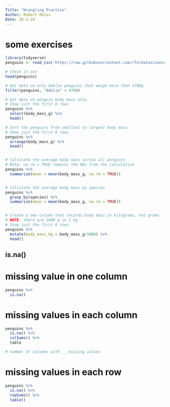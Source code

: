 ```yaml
---
Title: "Wrangling Practice"
Author: Robert Reiss
Date: 10-3-24
---
```



# some exercises
```r
library(tidyverse)
penguins <- read_csv('https://raw.githubusercontent.com/rfordatascience/tidytuesday/master/data/2020/2020-07-28/penguins.csv')

# Check it out
head(penguins)
```

```r
# Get data on only Adelie penguins that weigh more than 4700g
filter(penguins, "Adelie" < 4700)

# Get data on penguin body mass only
# Show just the first 6 rows
penguins %>% 
  select(body_mass_g) %>% 
  head()

# Sort the penguins from smallest to largest body mass
# Show just the first 6 rows
penguins %>% 
  arrange(body_mass_g) %>% 
  head()


# Calculate the average body mass across all penguins
# Note: na.rm = TRUE removes the NAs from the calculation
penguins %>% 
  summarize(mean = mean(body_mass_g, na.rm = TRUE))


# Calculate the average body mass by species
penguins %>% 
  group_by(species) %>% 
  summarize(mean = mean(body_mass_g, na.rm = TRUE))


# Create a new column that records body mass in kilograms, not grams
# NOTE: there are 1000 g in 1 kg
# Show just the first 6 rows
penguins %>% 
  mutate(body_mass_kg = body_mass_g/1000) %>% 
  head()
```
## is.na()

# missing value in one column
```r
penguins %>% 
  is.na()
```

# missing values in each column
```r
penguins %>% 
  is.na() %>% 
  colSums() %>% 
  table

# number of columns with __ missing values
```


# missing values in each row
```r
penguins %>% 
  is.na() %>% 
  rowSums() %>% 
  table()
```

